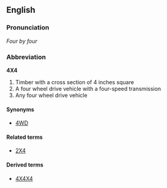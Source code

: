 ==English==
===Pronunciation===
''Four by four''

===Abbreviation===
'''4X4'''

# Timber with a cross section of 4 inches square
# A four wheel drive vehicle with a four-speed transmission
# Any four wheel drive vehicle

====Synonyms====
*[[4WD]]

====Related terms====
*[[2X4]]<!-- also very common for timber -->

====Derived terms====
*[[4X4X4]]<!-- also with 4-wheel steering -->